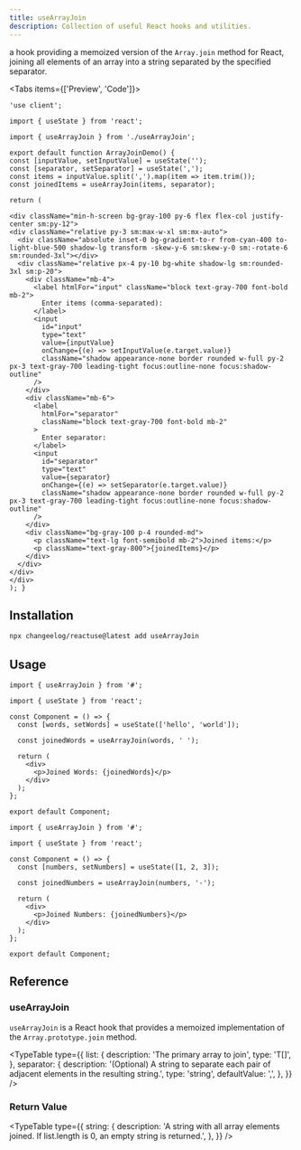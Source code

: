 ```yaml
---
title: useArrayJoin
description: Collection of useful React hooks and utilities.
---
```


a hook providing a memoized version of the `Array.join` method for React, joining all elements of an array into a string separated by the specified separator.

<Tabs items={['Preview', 'Code']}>
  <Tab value="Preview">
    <ArrayJoinDemo />
  </Tab>
  <Tab value="Code">
  ```tsx
'use client';

import { useState } from 'react';

import { useArrayJoin } from './useArrayJoin';

export default function ArrayJoinDemo() {
  const [inputValue, setInputValue] = useState('');
  const [separator, setSeparator] = useState(',');
  const items = inputValue.split(',').map(item => item.trim());
  const joinedItems = useArrayJoin(items, separator);

return (

<div className="min-h-screen bg-gray-100 py-6 flex flex-col justify-center sm:py-12">
  <div className="relative py-3 sm:max-w-xl sm:mx-auto">
    <div className="absolute inset-0 bg-gradient-to-r from-cyan-400 to-light-blue-500 shadow-lg transform -skew-y-6 sm:skew-y-0 sm:-rotate-6 sm:rounded-3xl"></div>
    <div className="relative px-4 py-10 bg-white shadow-lg sm:rounded-3xl sm:p-20">
      <div className="mb-4">
        <label htmlFor="input" className="block text-gray-700 font-bold mb-2">
          Enter items (comma-separated):
        </label>
        <input
          id="input"
          type="text"
          value={inputValue}
          onChange={(e) => setInputValue(e.target.value)}
          className="shadow appearance-none border rounded w-full py-2 px-3 text-gray-700 leading-tight focus:outline-none focus:shadow-outline"
        />
      </div>
      <div className="mb-6">
        <label
          htmlFor="separator"
          className="block text-gray-700 font-bold mb-2"
        >
          Enter separator:
        </label>
        <input
          id="separator"
          type="text"
          value={separator}
          onChange={(e) => setSeparator(e.target.value)}
          className="shadow appearance-none border rounded w-full py-2 px-3 text-gray-700 leading-tight focus:outline-none focus:shadow-outline"
        />
      </div>
      <div className="bg-gray-100 p-4 rounded-md">
        <p className="text-lg font-semibold mb-2">Joined items:</p>
        <p className="text-gray-800">{joinedItems}</p>
      </div>
    </div>
  </div>
</div>
); }

````
</Tab>
</Tabs>

## Installation

```bash
npx changeelog/reactuse@latest add useArrayJoin
````

## Usage

```tsx
import { useArrayJoin } from '#';

import { useState } from 'react';

const Component = () => {
  const [words, setWords] = useState(['hello', 'world']);

  const joinedWords = useArrayJoin(words, ' ');

  return (
    <div>
      <p>Joined Words: {joinedWords}</p>
    </div>
  );
};

export default Component;
```

```tsx
import { useArrayJoin } from '#';

import { useState } from 'react';

const Component = () => {
  const [numbers, setNumbers] = useState([1, 2, 3]);

  const joinedNumbers = useArrayJoin(numbers, '-');

  return (
    <div>
      <p>Joined Numbers: {joinedNumbers}</p>
    </div>
  );
};

export default Component;
```

## Reference

### useArrayJoin

`useArrayJoin` is a React hook that provides a memoized implementation of the `Array.prototype.join` method.

<TypeTable
  type={{
    list: {
      description: 'The primary array to join',
      type: 'T[]',
    },
    separator: {
      description:
        '(Optional) A string to separate each pair of adjacent elements in the resulting string.',
      type: 'string',
      defaultValue: ',',
    },
  }}
/>

### Return Value

<TypeTable
  type={{
    string: {
      description:
        'A string with all array elements joined. If list.length is 0, an empty string is returned.',
    },
  }}
/>

